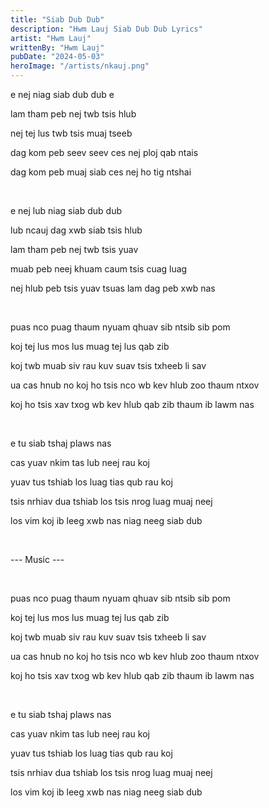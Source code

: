 ```yaml
---
title: "Siab Dub Dub"
description: "Hwm Lauj Siab Dub Dub Lyrics"
artist: "Hwm Lauj"
writtenBy: "Hwm Lauj"
pubDate: "2024-05-03"
heroImage: "/artists/nkauj.png"
---
```


e nej niag siab dub dub e

lam tham peb nej twb tsis hlub

nej tej lus twb tsis muaj tseeb

dag kom peb seev seev ces nej ploj qab ntais

dag kom peb muaj siab ces nej ho tig ntshai

<br />

e nej lub niag siab dub dub

lub ncauj dag xwb siab tsis hlub

lam tham peb nej twb tsis yuav

muab peb neej khuam caum tsis cuag luag

nej hlub peb tsis yuav tsuas lam dag peb xwb nas

<br />

puas nco puag thaum nyuam qhuav sib ntsib sib pom

koj tej lus mos lus muag tej lus qab zib

koj twb muab siv rau kuv suav tsis txheeb li sav

ua cas hnub no koj ho tsis nco wb kev hlub zoo thaum ntxov

koj ho tsis xav txog wb kev hlub qab zib thaum ib lawm nas

<br />

e tu siab tshaj plaws nas

cas yuav nkim tas lub neej rau koj

yuav tus tshiab los luag tias qub rau koj

tsis nrhiav dua tshiab los tsis nrog luag muaj neej

los vim koj ib leeg xwb nas niag neeg siab dub

<br />

--- Music ---

<br />

puas nco puag thaum nyuam qhuav sib ntsib sib pom

koj tej lus mos lus muag tej lus qab zib

koj twb muab siv rau kuv suav tsis txheeb li sav

ua cas hnub no koj ho tsis nco wb kev hlub zoo thaum ntxov

koj ho tsis xav txog wb kev hlub qab zib thaum ib lawm nas

<br />

e tu siab tshaj plaws nas

cas yuav nkim tas lub neej rau koj

yuav tus tshiab los luag tias qub rau koj

tsis nrhiav dua tshiab los tsis nrog luag muaj neej

los vim koj ib leeg xwb nas niag neeg siab dub
